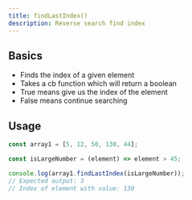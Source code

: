```yaml
---
title: findLastIndex()
description: Reverse search find index
---
```


## Basics

- Finds the index of a given element
- Takes a cb function which will return a boolean
- True means give us the index of the element
- False means continue searching

## Usage

```js
const array1 = [5, 12, 50, 130, 44];

const isLargeNumber = (element) => element > 45;

console.log(array1.findLastIndex(isLargeNumber));
// Expected output: 3
// Index of element with value: 130
```
